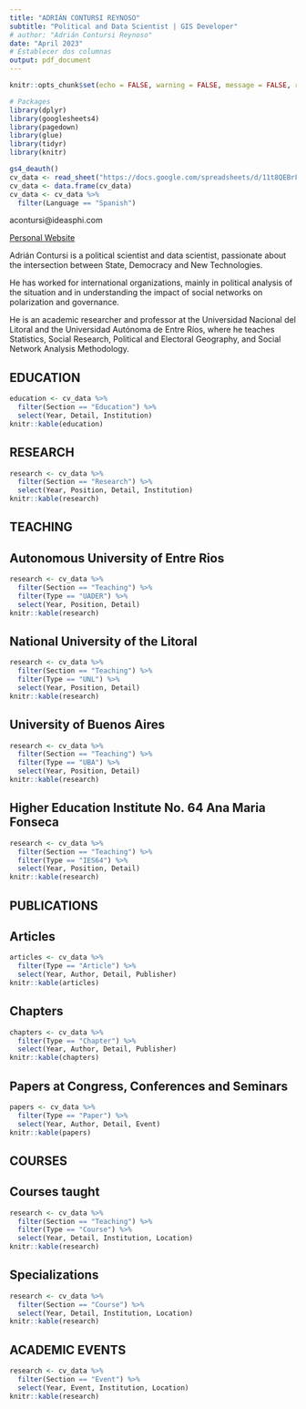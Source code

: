 ---
title: "ADRIÁN CONTURSI REYNOSO"
subtitle: "Political and Data Scientist | GIS Developer"
# author: "Adrián Contursi Reynoso"
date: "April 2023"
# Establecer dos columnas
output: pdf_document
---

```{r setup, include=FALSE}
knitr::opts_chunk$set(echo = FALSE, warning = FALSE, message = FALSE, results = 'asis')

# Packages
library(dplyr)
library(googlesheets4)
library(pagedown)
library(glue)
library(tidyr)
library(knitr)

gs4_deauth()
cv_data <- read_sheet("https://docs.google.com/spreadsheets/d/11t8QEBrF6-aY2Fgm2jB3XCWtutS3OpCHmpzoawU7fbY/edit?usp=sharing")
cv_data <- data.frame(cv_data)
cv_data <- cv_data %>%
  filter(Language == "Spanish")
```

acontursi@ideasphi.com

[Personal Website](http://www.adriancontursi.com.ar)

Adrián Contursi is a political scientist and data scientist, passionate about the intersection between State, Democracy and New Technologies. 

He has worked for international organizations, mainly in political analysis of the situation and in understanding the impact of social networks on polarization and governance.

He is an academic researcher and professor at the Universidad Nacional del Litoral and the Universidad Autónoma de Entre Ríos, where he teaches Statistics, Social Research, Political and Electoral Geography, and Social Network Analysis Methodology.


## EDUCATION
```{r}
education <- cv_data %>%
  filter(Section == "Education") %>%
  select(Year, Detail, Institution)
knitr::kable(education)
```


## RESEARCH
```{r}
research <- cv_data %>%
  filter(Section == "Research") %>%
  select(Year, Position, Detail, Institution)
knitr::kable(research)
```


## TEACHING
## Autonomous University of Entre Rios
```{r}
research <- cv_data %>%
  filter(Section == "Teaching") %>%
  filter(Type == "UADER") %>%
  select(Year, Position, Detail)
knitr::kable(research)
```

## National University of the Litoral
```{r}
research <- cv_data %>%
  filter(Section == "Teaching") %>%
  filter(Type == "UNL") %>%
  select(Year, Position, Detail)
knitr::kable(research)
```

## University of Buenos Aires
```{r}
research <- cv_data %>%
  filter(Section == "Teaching") %>%
  filter(Type == "UBA") %>%
  select(Year, Position, Detail)
knitr::kable(research)
```

## Higher Education Institute No. 64 Ana Maria Fonseca
```{r}
research <- cv_data %>%
  filter(Section == "Teaching") %>%
  filter(Type == "IES64") %>%
  select(Year, Position, Detail)
knitr::kable(research)
```


## PUBLICATIONS
## Articles
```{r}
articles <- cv_data %>%
  filter(Type == "Article") %>%
  select(Year, Author, Detail, Publisher)
knitr::kable(articles)
```

## Chapters
```{r}
chapters <- cv_data %>%
  filter(Type == "Chapter") %>%
  select(Year, Author, Detail, Publisher)
knitr::kable(chapters)
```

## Papers at Congress, Conferences and Seminars
```{r}
papers <- cv_data %>%
  filter(Type == "Paper") %>%
  select(Year, Author, Detail, Event)
knitr::kable(papers)
```


## COURSES
## Courses taught
```{r}
research <- cv_data %>%
  filter(Section == "Teaching") %>%
  filter(Type == "Course") %>%
  select(Year, Detail, Institution, Location)
knitr::kable(research)
```

## Specializations
```{r}
research <- cv_data %>%
  filter(Section == "Course") %>%
  select(Year, Detail, Institution, Location)
knitr::kable(research)
```


## ACADEMIC EVENTS
```{r}
research <- cv_data %>%
  filter(Section == "Event") %>%
  select(Year, Event, Institution, Location)
knitr::kable(research)
```
